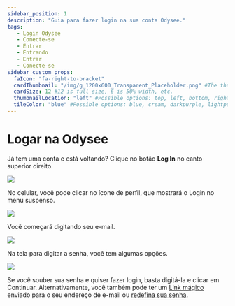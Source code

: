 ---
sidebar_position: 1
description: "Guia para fazer login na sua conta Odysee."
tags:
   - Login Odysee
   - Conecte-se
   - Entrar
   - Entrando
   - Entrar
   - Conecte-se
sidebar_custom_props:
  faIcon: "fa-right-to-bracket"
  cardThumbnail: "/img/g_1200x600_Transparent_Placeholder.png" #The thumbnail on the category card.
  cardSize: 12 #12 is full size, 6 is 50% width, etc.
  thumbnailLocation: "left" #Possible options: top, left, bottom, right, none
  tileColor: "blue" #Possible options: blue, cream, darkpurple, lightpurple, mauve, orange, pink, none
---

# Logar na Odysee

Já tem uma conta e está voltando? Clique no botão **Log In** no canto superior direito.

![](https://i.imgur.com/BVk7SoC.jpg)

No celular, você pode clicar no ícone de perfil, que mostrará o Login no menu suspenso.

![](https://i.imgur.com/vWURDEo.jpg)

Você começará digitando seu e-mail.

![](https://i.imgur.com/vpHKwo4.png)

Na tela para digitar a senha, você tem algumas opções.

![](https://i.imgur.com/sxATuIE.png)

Se você souber sua senha e quiser fazer login, basta digitá-la e clicar em Continuar. Alternativamente, você também pode ter um [Link mágico](https://help.odysee.tv/pt/category-basics/category-loggingin/loginlinks/) enviado para o seu endereço de e-mail ou [redefina sua senha](https://help.odysee.tv/pt/category-basics/category-loggingin/passwordreset).
